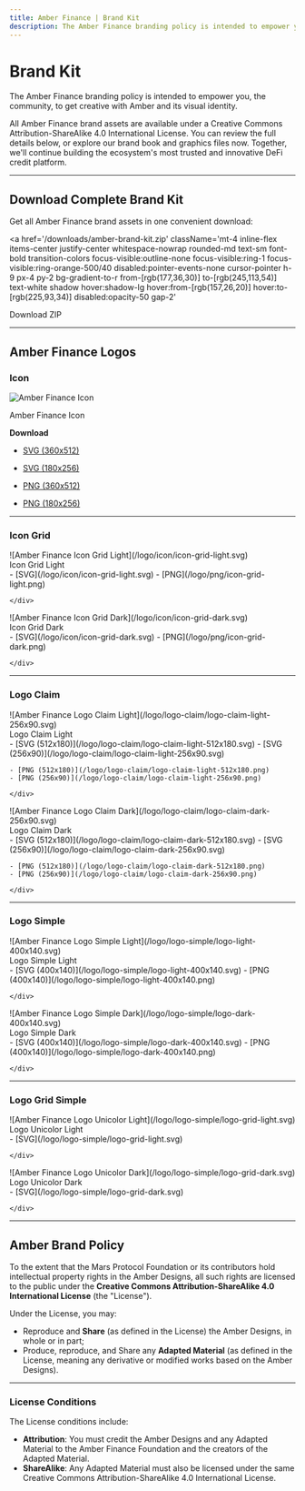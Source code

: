 ```yaml
---
title: Amber Finance | Brand Kit
description: The Amber Finance branding policy is intended to empower you, the community, to get creative with Amber and its visual identity. Download complete brand assets under Creative Commons license.
---
```


# Brand Kit

The Amber Finance branding policy is intended to empower you, the community, to get creative with Amber and its visual identity.

All Amber Finance brand assets are available under a Creative Commons Attribution-ShareAlike 4.0 International License. You can review the full details below, or explore our brand book and graphics files now. Together, we'll continue building the ecosystem's most trusted and innovative DeFi credit platform.

---

## Download Complete Brand Kit

Get all Amber Finance brand assets in one convenient download:

<a
  href='/downloads/amber-brand-kit.zip'
  className='mt-4 inline-flex items-center justify-center whitespace-nowrap rounded-md text-sm font-bold transition-colors focus-visible:outline-none focus-visible:ring-1 focus-visible:ring-orange-500/40 disabled:pointer-events-none cursor-pointer h-9 px-4 py-2 bg-gradient-to-r from-[rgb(177,36,30)] to-[rgb(245,113,54)] text-white shadow hover:shadow-lg hover:from-[rgb(157,26,20)] hover:to-[rgb(225,93,34)] disabled:opacity-50 gap-2'
>
  Download ZIP
</a>

---

## Amber Finance Logos

### Icon

![Amber Finance Icon](/logo/icon/icon-180x256.svg)

Amber Finance Icon

**Download**

- [SVG (360x512)](/logo/icon/icon-360x512.svg)
- [SVG (180x256)](/logo/icon/icon-180x256.svg)

- [PNG (360x512)](/logo/icon/icon-360x512.png)
- [PNG (180x256)](/logo/icon/icon-180x256.png)

---

### Icon Grid

<div style={{ display: 'grid', gridTemplateColumns: '1fr 1fr', gap: '1rem', margin: '0.5rem 0' }}>
  <div>
    <div
      style={{
        display: 'flex',
        alignItems: 'center',
        justifyContent: 'center',
        padding: '2rem',
        backgroundColor: '#1f2937',
        borderRadius: '0.5rem',
        margin: '0.5rem 0',
      }}
    >
      ![Amber Finance Icon Grid Light](/logo/icon/icon-grid-light.svg)
    </div>
    <div style={{ margin: '0 0 1rem 0', fontWeight: 'bold' }}>
      Icon Grid Light
    </div>
    <div>
    - [SVG](/logo/icon/icon-grid-light.svg)
    - [PNG](/logo/png/icon-grid-light.png)

    </div>

  </div>
  <div>
    <div
      style={{
        display: 'flex',
        alignItems: 'center',
        justifyContent: 'center',
        padding: '2rem',
        backgroundColor: '#f8fafc',
        borderRadius: '0.5rem',
        margin: '0.5rem 0',
      }}
    >
      ![Amber Finance Icon Grid Dark](/logo/icon/icon-grid-dark.svg)
    </div>
    <div style={{ margin: '0 0 1rem 0', fontWeight: 'bold' }}>
      Icon Grid Dark
    </div>
    <div>
    - [SVG](/logo/icon/icon-grid-dark.svg)
    - [PNG](/logo/png/icon-grid-dark.png)

    </div>

  </div>
</div>

---

### Logo Claim

<div style={{ display: 'grid', gridTemplateColumns: '1fr 1fr', gap: '1rem', margin: '0.5rem 0' }}>
  <div>
    <div
      style={{
        display: 'flex',
        alignItems: 'center',
        justifyContent: 'center',
        padding: '2rem',
        backgroundColor: '#1f2937',
        borderRadius: '0.5rem',
        margin: '0.5rem 0',
      }}
    >
      ![Amber Finance Logo Claim Light](/logo/logo-claim/logo-claim-light-256x90.svg)
    </div>
    <div style={{ margin: '0 0 1rem 0', fontWeight: 'bold' }}>
      Logo Claim Light
    </div>
    <div>
    - [SVG (512x180)](/logo/logo-claim/logo-claim-light-512x180.svg)
    - [SVG (256x90)](/logo/logo-claim/logo-claim-light-256x90.svg)

    - [PNG (512x180)](/logo/logo-claim/logo-claim-light-512x180.png)
    - [PNG (256x90)](/logo/logo-claim/logo-claim-light-256x90.png)

    </div>

</div>
  <div>
    <div
      style={{
        display: 'flex',
        alignItems: 'center',
        justifyContent: 'center',
        padding: '2rem',
        backgroundColor: '#f8fafc',
        borderRadius: '0.5rem',
        margin: '0.5rem 0',
      }}
    >
      ![Amber Finance Logo Claim Dark](/logo/logo-claim/logo-claim-dark-256x90.svg)
    </div>
    <div style={{ margin: '0 0 1rem 0', fontWeight: 'bold' }}>
      Logo Claim Dark
    </div>
    <div>
    - [SVG (512x180)](/logo/logo-claim/logo-claim-dark-512x180.svg)
    - [SVG (256x90)](/logo/logo-claim/logo-claim-dark-256x90.svg)

    - [PNG (512x180)](/logo/logo-claim/logo-claim-dark-512x180.png)
    - [PNG (256x90)](/logo/logo-claim/logo-claim-dark-256x90.png)

    </div>

  </div>
</div>

---

### Logo Simple

<div style={{ display: 'grid', gridTemplateColumns: '1fr 1fr', gap: '1rem', margin: '0.5rem 0' }}>
  <div>
    <div
      style={{
        display: 'flex',
        alignItems: 'center',
        justifyContent: 'center',
        padding: '2rem',
        backgroundColor: '#1f2937',
        borderRadius: '0.5rem',
        margin: '0.5rem 0',
      }}
    >
      ![Amber Finance Logo Simple Light](/logo/logo-simple/logo-light-400x140.svg)
    </div>
    <div style={{ margin: '0 0 1rem 0', fontWeight: 'bold' }}>
      Logo Simple Light
    </div>
    <div>
    - [SVG (400x140)](/logo/logo-simple/logo-light-400x140.svg)
    - [PNG (400x140)](/logo/logo-simple/logo-light-400x140.png)

    </div>

  </div>
  <div>
    <div
      style={{
        display: 'flex',
        alignItems: 'center',
        justifyContent: 'center',
        padding: '2rem',
        backgroundColor: '#f8fafc',
        borderRadius: '0.5rem',
        margin: '0.5rem 0',
      }}
    >
      ![Amber Finance Logo Simple Dark](/logo/logo-simple/logo-dark-400x140.svg)
    </div>
    <div style={{ margin: '0 0 1rem 0', fontWeight: 'bold' }}>
      Logo Simple Dark
    </div>
    <div>
    - [SVG (400x140)](/logo/logo-simple/logo-dark-400x140.svg)
    - [PNG (400x140)](/logo/logo-simple/logo-dark-400x140.png)

    </div>

  </div>
</div>

---

### Logo Grid Simple

<div style={{ display: 'grid', gridTemplateColumns: '1fr 1fr', gap: '1rem', margin: '0.5rem 0' }}>
  <div>
    <div
      style={{
        display: 'flex',
        alignItems: 'center',
        justifyContent: 'center',
        padding: '2rem',
        backgroundColor: '#1f2937',
        borderRadius: '0.5rem',
        margin: '0.5rem 0',
      }}
    >
      ![Amber Finance Logo Unicolor Light](/logo/logo-simple/logo-grid-light.svg)
    </div>
    <div style={{ margin: '0 0 1rem 0', fontWeight: 'bold' }}>
      Logo Unicolor Light
    </div>
    <div>
    - [SVG](/logo/logo-simple/logo-grid-light.svg)

    </div>

  </div>
  <div>
    <div
      style={{
        display: 'flex',
        alignItems: 'center',
        justifyContent: 'center',
        padding: '2rem',
        backgroundColor: '#f8fafc',
        borderRadius: '0.5rem',
        margin: '0.5rem 0',
      }}
    >
      ![Amber Finance Logo Unicolor Dark](/logo/logo-simple/logo-grid-dark.svg)
    </div>
    <div style={{ margin: '0 0 1rem 0', fontWeight: 'bold' }}>
      Logo Unicolor Dark
    </div>
    <div>
    - [SVG](/logo/logo-simple/logo-grid-dark.svg)

    </div>

  </div>
</div>

---

## Amber Brand Policy

To the extent that the Mars Protocol Foundation or its contributors hold intellectual property rights in the Amber Designs, all such rights are licensed to the public under the **Creative Commons Attribution-ShareAlike 4.0 International License** (the "License").

Under the License, you may:

- Reproduce and **Share** (as defined in the License) the Amber Designs, in whole or in part;
- Produce, reproduce, and Share any **Adapted Material** (as defined in the License, meaning any derivative or modified works based on the Amber Designs).

---

### License Conditions

The License conditions include:

- **Attribution**: You must credit the Amber Designs and any Adapted Material to the Amber Finance Foundation and the creators of the Adapted Material.
- **ShareAlike**: Any Adapted Material must also be licensed under the same Creative Commons Attribution-ShareAlike 4.0 International License.

